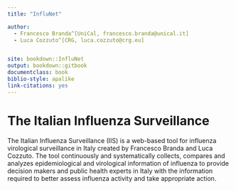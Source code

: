 ```yaml
---
title: "InfluNet"

author:
  - Francesco Branda^[UniCal, francesco.branda@unical.it]
  - Luca Cozzuto^[CRG, luca.cozzuto@crg.eu]


site: bookdown::InfluNet
output: bookdown::gitbook
documentclass: book
biblio-style: apalike
link-citations: yes
---
```


# The Italian Influenza Surveillance 

The Italian Influenza Surveillance (IIS) is a web-based tool for influenza virological surveillance in Italy created by Francesco Branda and Luca Cozzuto. The tool continuously and systematically collects, compares and analyzes epidemiological and virological information of influenza to provide decision makers and public health experts in Italy with the information required to better assess influenza activity and take appropriate action.

